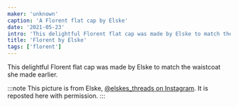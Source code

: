 ```yaml
---
maker: 'unknown'
caption: 'A Florent flat cap by Elske'
date: '2021-05-23'
intro: 'This delightful Florent flat cap was made by Elske to match the waistcoat she made earlier.'
title: 'Florent by Elske'
tags: ['florent']
---
```


<!-- truncate -->

This delightful Florent flat cap was made by Elske to match the waistcoat she made earlier.

:::note
This picture is from Elske, [@elskes_threads on Instagram](https://www.instagram.com/elskes_threads/). It is reposted here with permission.
:::
